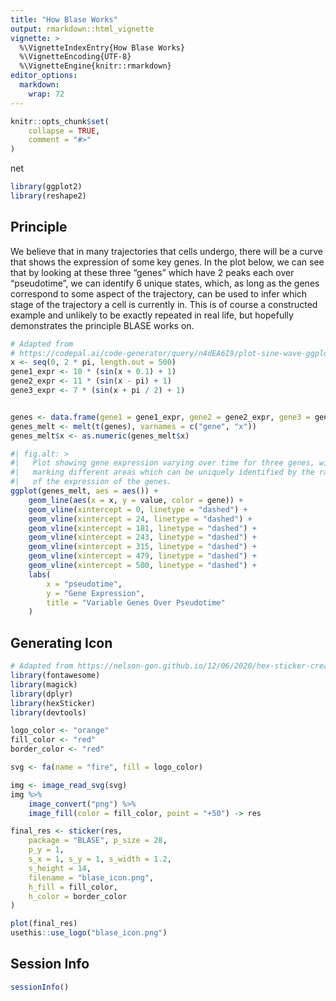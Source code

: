 ```yaml
---
title: "How Blase Works"
output: rmarkdown::html_vignette
vignette: >
  %\VignetteIndexEntry{How Blase Works}
  %\VignetteEncoding{UTF-8}
  %\VignetteEngine{knitr::rmarkdown}
editor_options: 
  markdown: 
    wrap: 72
---
```


```r
knitr::opts_chunk$set(
    collapse = TRUE,
    comment = "#>"
)
```
net
```r
library(ggplot2)
library(reshape2)
```

## Principle

We believe that in many trajectories that cells undergo, there will be a 
curve that shows the expression of some key genes. In the plot below, 
we can see that by looking at these three "genes" which have 2 peaks each 
over "pseudotime", we can identify 6 unique states, which, as long as 
the genes correspond to some aspect of the trajectory, can be used 
to infer which stage of the trajectory a cell is currently in. This 
is of course a constructed example and unlikely to be exactly repeated in 
real life, but hopefully demonstrates the principle BLASE works on.

```r
# Adapted from
# https://codepal.ai/code-generator/query/n4dEA6I9/plot-sine-wave-ggplot2-r
x <- seq(0, 2 * pi, length.out = 500)
gene1_expr <- 10 * (sin(x + 0.1) + 1)
gene2_expr <- 11 * (sin(x - pi) + 1)
gene3_expr <- 7 * (sin(x + pi / 2) + 1)


genes <- data.frame(gene1 = gene1_expr, gene2 = gene2_expr, gene3 = gene3_expr)
genes_melt <- melt(t(genes), varnames = c("gene", "x"))
genes_melt$x <- as.numeric(genes_melt$x)
```

```r
#| fig.alt: >
#|   Plot showing gene expression varying over time for three genes, with lines
#|   marking different areas which can be uniquely identified by the rank-order
#|   of the expression of the genes.
ggplot(genes_melt, aes = aes()) +
    geom_line(aes(x = x, y = value, color = gene)) +
    geom_vline(xintercept = 0, linetype = "dashed") +
    geom_vline(xintercept = 24, linetype = "dashed") +
    geom_vline(xintercept = 181, linetype = "dashed") +
    geom_vline(xintercept = 243, linetype = "dashed") +
    geom_vline(xintercept = 315, linetype = "dashed") +
    geom_vline(xintercept = 479, linetype = "dashed") +
    geom_vline(xintercept = 500, linetype = "dashed") +
    labs(
        x = "pseudotime",
        y = "Gene Expression",
        title = "Variable Genes Over Pseudotime"
    )
```

## Generating Icon
```r
# Adapted from https://nelson-gon.github.io/12/06/2020/hex-sticker-creation-r/
library(fontawesome)
library(magick)
library(dplyr)
library(hexSticker)
library(devtools)

logo_color <- "orange"
fill_color <- "red"
border_color <- "red"

svg <- fa(name = "fire", fill = logo_color)

img <- image_read_svg(svg)
img %>%
    image_convert("png") %>%
    image_fill(color = fill_color, point = "+50") -> res

final_res <- sticker(res,
    package = "BLASE", p_size = 28,
    p_y = 1,
    s_x = 1, s_y = 1, s_width = 1.2,
    s_height = 14,
    filename = "blase_icon.png",
    h_fill = fill_color,
    h_color = border_color
)

plot(final_res)
usethis::use_logo("blase_icon.png")
```

## Session Info
```r
sessionInfo()
```
